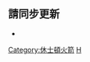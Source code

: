 <noinclude>{{noteTA|G1=NBA}}</noinclude>{{NBA current roster
|name = 休斯顿火箭现时球员名单
|team = 休斯顿火箭
|coach = [[斯蒂芬·塞拉斯|塞拉斯]]
|assistants = [[德萨盖纳·迪奥普|迪奥普]]
* {{link-en|里克·希金斯|Rick Higgins|希金斯}}
* [[傑夫·霍納塞克|霍納塞克]]
* [[约翰·卢卡斯二世|卢卡斯]]
* {{link-en|芭芭拉·特納 (籃球教練)|Barbara Turner (basketball)|特納}}
* {{link-en|威爾·韋弗|Will Weaver|韋弗}}
|players =
* 0 [[傑倫·格林|格林]]
* 1 [[约翰·沃尔|沃尔]]
* 2 {{le|大衛·努瓦巴|David Nwaba|努瓦巴}}
* 3 {{le|小凱文·波特|Kevin Porter Jr.|波特}}
* 6 {{le|小凱尼恩·馬丁|Kenyon Martin Jr.|馬丁}}   
* 8 [[傑尚·泰特|泰特]]
* 9 {{le|喬許·克里斯多福|Josh Christopher|克里斯多福}}
* 10 [[埃里克·戈登|戈登]]
* 15 {{le|戴神·尼克斯|Daishen Nix|-{尼克斯}-}}
* 16 {{le|烏斯曼·加魯巴|Usman Garuba|加魯巴}}
* 17 [[丹尼斯·施洛德|施洛德]]
* 20 {{le|布魯諾·費爾南多|Bruno Fernando|費爾南多}}
* 21 {{le|特雷維林·奎恩|Trevelin Queen|奎恩}}
* 25 {{le|加里森·馬修斯|Garrison Mathews|馬修斯}}
* 28 {{le|阿爾佩倫·森貢|Alperen Şengün|森貢}}
* 33 {{le|安東尼·蘭姆 (籃球員)|Anthony Lamb (basketball)|蘭姆}}
*  [[博班·馬揚諾維奇|馬揚諾維奇]]
*  [[史特林·布朗|布朗]]
*  [[特雷·伯克|伯克]]
*  [[馬奎斯·克里斯|克里斯]]
}}<noinclude>

== 請同步更新 ==
*{{tl|休斯顿火箭球员名单}}

[[Category:休士頓火箭]]
[[Category:NBA现时球员名单导航模板|H]]
</noinclude>